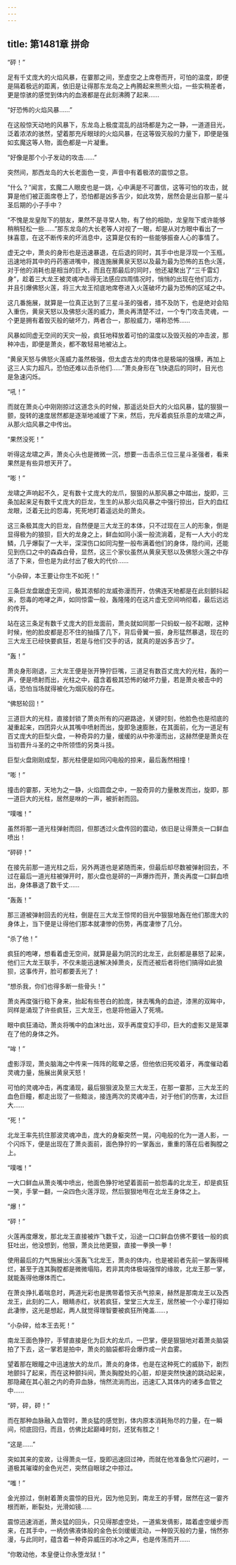 ```yaml
---
---
---
```

title: 第1481章 拼命
---



“砰！”

足有千丈庞大的火焰风暴，在霎那之间，至虚空之上席卷而开，可怕的温度，即便是隔着极远的距离，依旧是让得那东龙岛之上冉腾起来熊熊火焰，一些实稍差者，更是惊骇的感觉到体内的血液都是在此刻沸腾了起来……

“好恐怖的火焰风暴……”

在这般惊天动地的风暴下，东龙岛上极度混乱的战场都是为之一静，一道道目光，泛着浓浓的骇然，望着那充斥眼球的火焰风暴，在这等毁灭般的力量下，即便是强如玄魔这等人物，面色都是一片凝重。

“好像是那个小子发动的攻击……”

突然间，那西龙岛的大长老面色一变，声音中有着极浓的震惊之意。

“什么？”闻言，玄魔二人眼皮也是一跳，心中满是不可置信，这等可怕的攻击，就算是他们被正面席卷上了，恐怕都是凶多吉少，如此攻势，居然会是出自那一星斗圣后期的小子手中？

“不愧是龙皇陛下的朋友，果然不是寻常人物，有了他的相助，龙皇陛下或许能够稍稍轻松一些……”那东龙岛的大长老等人对视了一眼，却是从对方眼中看出了一抹喜意，在这不断传来的坏消息中，这算是仅有的一些能够振奋人心的事情了。

虚无之中，萧炎的身形也是迅速暴退，在后退的同时，其手中也是浮现一个玉瓶，迅速地将其中的丹药塞进嘴中，接连施展黄泉天怒以及最为最为恐怖的五色火莲，对于他的消耗也是相当的巨大，而且在那最后的同时，他还凝聚出了“三千雷幻身”，趁着三大龙王被灵魂冲击得无法感应四周情况时，悄悄的出现在他们后方，并且引爆佛怒火莲，将三大龙王彻底地席卷进入火莲破坏力最为恐怖的区域之中。

这几番施展，就算是一位真正达到了三星斗圣的强者，措不及防下，也是绝对会陷入重伤，黄泉天怒以及佛怒火莲的威力，萧炎再清楚不过，一个专门攻击灵魂，一个更是拥有着毁灭般的破坏力，两者合一，那般威力，堪称恐怖……

风暴如同虚无空间的天灾一般，疯狂地释放着可怕的温度以及毁灭般的冲击波，那种冲击，即便是萧炎，都不敢轻易地被沾上。

“黄泉天怒与佛怒火莲威力虽然极强，但太虚古龙的肉体也是极端的强横，再加上这三人实力超凡，恐怕还难以击杀他们……”萧炎身形在飞快退后的同时，目光也是急速闪烁。

“吼！”

而就在萧炎心中刚刚掠过这道念头的时候，那遥远处巨大的火焰风暴，猛的狠狠一颤，旋转的速度居然都是逐渐地减缓了下来，然后，充斥着疯狂杀意的龙啸之声，从那火焰风暴之中传出。

“果然没死！”

听得这龙啸之声，萧炎心头也是微微一沉，想要一击击杀三位三星斗圣强者，看来果然是有些异想天开了。

“嘭！”

龙啸之声响起不久，足有数十丈庞大的龙爪，狠狠的从那风暴之中踏出，旋即，三条加起来足有数千丈庞大的巨龙，生生的从那火焰风暴之中强行掠出，巨大的血红龙眼，泛着无比的怨毒，死死地盯着遥远处的萧炎。

这三条极其庞大的巨龙，自然便是三大龙王的本体，只不过现在三人的形象，倒是显得极为的狼狈，巨大的龙身之上，鲜血如同小溪一般流淌着，足有一人大小的龙鳞，几乎爆裂了一大半，深深伤口如同沟整一般布满着他们的身体，隐约间，还能见到伤口之中的森森白骨，显然，这三个家伙虽然从黄泉天怒以及佛怒火莲之中存活了下来，但也是为此付出了极大的代价……

“小杂碎，本王要让你生不如死！”

三条巨龙盘踞虚无空间，极其浓郁的龙威弥漫而开，仿佛连天地都是在此刻颤抖起来，怨毒的咆哮之声，如同惊雷一般，轰隆隆的在这片虚无空间响彻着，最后远远的传开。

站在这三条足有数千丈庞大的巨龙面前，萧炎就如同那一只蚂蚁一般不起眼，这种时候，他的脸皮都是忍不住的抽搐了几下，背后骨翼一振，身形猛然暴退，现在的三大龙王已经快要疯狂，若是与他们交手的话，就真的是凶多吉少了。

“轰！”

萧炎身形刚退，三大龙王便是张开狰狞巨嘴，三道足有数百丈庞大的光柱，轰的一声，便是喷射而出，光柱之中，蕴含着极其恐怖的破坏力量，若是萧炎被击中的话，恐怕当场就得被化为烟灰般的存在。

“佛怒轮回！”

三道巨大的光柱，直接封锁了萧炎所有的闪避路途，关键时刻，他脸色也是彻底的凝重起来，四团异火从其嘴中喷射而出，旋即急速膨胀，在其面前，化为一道足有百丈庞大的巨型火盘，一种奇异的力量，缓缓的从中弥漫而出，这赫然便是萧炎在当初晋升斗圣的之中所领悟的另类斗技。

巨型火盘刚刚成型，那光柱便是如同闪电般的掠来，最后轰然相撞！

“嘭！”

撞击的霎那，天地为之一静，火焰圆盘之中，一股奇异的力量散发而出，旋即，那一道巨大的光柱，居然是咻的一声，被折射而回。

“噗嗤！”

虽然将那一道光柱弹射而回，但那透过火盘传回的震动，依旧是让得萧炎一口鲜血喷出！

“砰砰！”

在接先前那一道光柱之后，另外两道也是紧随而来，但最后却尽数被弹射回去，不过在最后一道光柱被弹开时，那火盘也是砰的一声爆炸而开，萧炎再度一口鲜血喷出，身体暴退了数千丈……

“轰轰！”

那三道被弹射回去的光柱，倒是在三大龙王惊愕的目光中狠狠地轰在他们那庞大的身体上，当下便是让得他们那本就凄惨的伤势，再度凄惨了几分。

“杀了他！”

疯狂的咆哮，想看着虚无空间，就算是最为阴沉的北龙王，此刻都是暴怒了起来，他们三大龙王联手，不仅未能迅速解决掉萧炎，反而还被后者将他们搞得如此狼狈，这事传开，脸可都要丢光了！

“想杀我，你们也得多断一些骨头！”

萧炎再度强行稳下身来，抬起有些苍白的脸庞，抹去嘴角的血迹，漆黑的双眸中，同样是涌现了许些疯狂，三大龙王，也是将他逼入了死境。

眼中疯狂涌动，萧炎将嘴中的血沫吐出，双手再度变幻手印，巨大的虚影又是笼罩在了他的身体之外。

“哞！”

虚影浮现，萧炎脑海之中传来一阵阵的眩晕之感，但他依旧死咬着牙，再度催动着灵魂力量，施展出黄泉天怒！

可怕的灵魂冲击，再度涌现，最后狠狠波及至三大龙王，在那一霎那，三大龙王的血色巨瞳，都走出现了一些黯淡，接连两次的灵魂冲击，对于他们的伤害，太过巨大……

“死！”

北龙王率先抗住那波灵魂冲击，庞大的身躯突然一晃，闪电般的化为一道人影，一个闪烁下，便是出现在了萧炎面前，面色狰狞的一掌轰出，重重的落在后者胸膛之上。

“噗嗤！”

一大口鲜血从萧炎嘴中喷出，他面色狰狞地望着面前一脸怨毒的北龙王，却是疯狂一笑，手掌一翻，一朵四色火莲浮现，然后狠狠地甩在北龙王身体之上。

“爆！”

“砰！”

火莲再度爆发，那北龙王直接被炸飞数千丈，沿途一口口鲜血仿佛不要钱一般的疯狂吐出，他没想到，他狠，萧炎比他更狠，直接一拳换一拳！

使用最后的力气施展出火莲轰飞北龙王，萧炎的体内，也是被前者先前一掌轰得稀烂，甚至于连其胸膛都是微微塌陷，若非其肉体极端强悍的缘故，北龙王那一掌，就能轰得他爆体而亡。

在萧炎挣扎着喘息时，两道光彩也是携带着惊天杀气掠来，赫然是那南龙王以及西龙王，此刻的二人，眼睛赤红，状若疯狂，堂堂三大龙王，居然被一个小辈打得如此凄惨，这光是想起，两人就觉得理智要被疯狂所掩盖……，

“小杂碎，给本王去死！”

南龙王面色狰狞，手臂直接是化为巨大的龙爪，一巴掌，便是狠狠地对着萧炎脑袋拍了下去，这一掌若是拍中，萧炎的脑袋都将会爆炸成一片血雾。

望着那在眼瞳之中迅速放大的龙爪，萧炎的身体，也是在这种死亡的威胁下，剧烈地颤抖了起来，而在这种颤抖间，萧炎胸膛处的心脏，却是突然快速的跳动起来，那隐藏在其心脏之内的奇异血脉，悄然流淌而出，迅速汇入其体内的诸多血管之中……

“砰，砰，砰！”

而在那种血脉融入血管时，萧炎猛的感觉到，体内原本消耗殆尽的力量，在一瞬间，彻底回归，而且，仿佛比起巅峰时刻，还犹有胜之！

“这是……”

突如其来的变故，让得萧炎一怔，旋即迅速回过神，而就在他准备急忙闪避时，一道极其璀璨的金色光芒，突然自眼球之中掠过。

“嗤！”

金光掠过，倒射着萧炎震惊的目光，因为他见到，南龙王的手臂，居然在这一霎齐根而断，断裂处，光滑如镜……

震惊迅速消逝，萧炎猛的回头，只见得那虚空处，一道紫发倩影，踏着虚空缓步而来，在其手中，一柄仿佛液体般的金色长剑缓缓流动，一种毁灭般的力量，悄然弥漫，与此同时，蕴含着一种奇异威压的冰冷之声，也是传荡而开……

“你敢动他，本皇便让你永堕龙狱！”